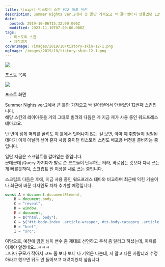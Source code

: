 ```yaml
---
title: \[wip\] 티스토리 스킨 #12 배포 버전
description: Summer Nights ver.2에서 큰 틀만 가져오고 싹 갈아엎어서 만들었던 12번째 스킨입니다.해당 스킨의 레이아웃을 거의 그대로 빌려와 다듬은 게 지금 제가 사용 중인 워드프레스 테마고요. 반 년이 넘게 머리를 굴려도 이 틀에서 벗어나지 않는 걸 보면, 아마 제 취향들이 점철된 테마가 이게 아닐까 싶어 혼자 사용 중이던 티스토리 스킨도 배포용 버전을 준비하는 중입니다. 일단 지금은 스크립트를
date:
  posted: 2019-10-06T15:32:00.000Z
  modified: 2023-11-19T07:29:00.000Z
tags:
  - 티스토리 스킨
  - 제작일지
coverImage: /images/2019/10/tistory-skin-12-1.png
ogImage: /images/2019/10/tistory-skin-12-1.png
---
```


![](/images/2019/10/tistory-skin-12-1.png)

포스트 목록

![](/images/2019/10/tistory-skin-12-2.png)

포스트 화면

Summer Nights ver.2에서 큰 틀만 가져오고 싹 갈아엎어서 만들었던 12번째 스킨입니다.  
해당 스킨의 레이아웃을 거의 그대로 빌려와 다듬은 게 지금 제가 사용 중인 워드프레스 테마고요.

반 년이 넘게 머리를 굴려도 이 틀에서 벗어나지 않는 걸 보면, 아마 제 취향들이 점철된 테마가 이게 아닐까 싶어 혼자 사용 중이던 티스토리 스킨도 배포용 버전을 준비하는 중입니다.

일단 지금은 스크립트를 갈아엎는 중입니다.  
군데군데 jQuery 가져다가 발로 쓴 코드들이 난무하는 터라, 바로잡는 것보다 다시 쓰는 게 빠를듯하여, 스크립트 반 이상을 새로 쓰는 중입니다.

스크립트 다듬은 후에, 지금 사용 중인 워드프레스 테마와 비교하며 최근에 익힌 기술이나 최근에 바꾼 디자인도 차차 추가할 예정입니다.

```js
const A = document.documentElement,
    B = document.body,
    C = "reveal",
    D = window,
    E = document,
    F = $("html, body"),
    G = $("#tt-body-index .article-wrapper, #tt-body-category .article-wrapper, #tt-body-search .article-wrapper, #tt-body-tag .article-wrapper, #tt-body-archive .article-wrapper, #tt-body-notice .article-wrapper, .cover-masonry .cover-inner"),
    H = "href",
    I = "src";
```

여담으로, 예전에 [땀똔](https://ddamddon.tistory.com) 님이 변수 좀 제대로 선언하고 주석 좀 달라고 하셨는데, 이유를 이제야 알겠네요…ㅋㅋㅋ  
그나마 규모가 작아서 코드 좀 보다 보니 다 기억은 나는데, 저 말고 다른 사람더러 수정하라고 했으면 뒤도 안 돌아보고 때려치웠지 싶습니다.